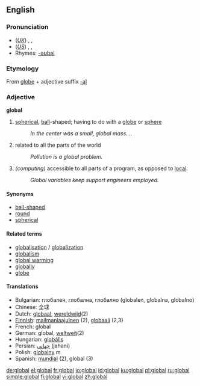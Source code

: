==English==
===Pronunciation===
*(''[[Received Pronunciation|UK]]'') {{AHD|glō'bəl}}, {{IPA|/ˈgləʊbəl/}}, {{SAMPA|/"gl@Ub@l/}}
*(''[[General American|US]]'') {{AHD|glō'bəl}}, {{IPA|/ˈgloʊbəl/}}, {{SAMPA|/"gloUb@l/}}
*Rhymes: [[Rhymes:English:-əʊbəl|-əʊbəl]]

===Etymology===
From [[globe]] + adjective suffix [[-al]]

===Adjective===
'''global'''

# [[spherical]], [[ball]]-shaped; having to do with a [[globe]] or [[sphere]]
#: ''In the center was a small, global mass....''
#related to all the parts of the world
#: ''Pollution is a global problem.''
# ''(computing)'' accessible to all parts of a program, as opposed to [[local]].
#: ''Global variables keep support engineers employed.''

====Synonyms====
*[[ball-shaped]]
*[[round]]
*[[spherical]]

====Related terms====
*[[globalisation]] / [[globalization]]
*[[globalism]]
*[[global warming]]
*[[globally]]
*[[globe]]

====Translations====
*Bulgarian: глобален, глобална, глобално (globalen, globalna, globalno)
*Chinese: 全球
*Dutch: [[globaal]], [[wereldwijd]](2)
*[[Finnish]]: [[mailmanlaajuinen]] (2), [[globaali]] (2,3)
*French: global
*German: global, [[weltweit]](2)
*Hungarian: [[globális]]
*Persian: [[جهانی]] (jahani)
*Polish: [[globalny]] ''m''
*Spanish: [[mundial]] (2), global (3)

[[de:global]]
[[el:global]]
[[fr:global]]
[[io:global]]
[[id:global]]
[[ku:global]]
[[pl:global]]
[[ru:global]]
[[simple:global]]
[[fi:global]]
[[vi:global]]
[[zh:global]]
